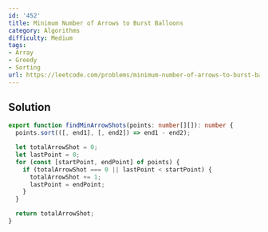 ```yaml
---
id: '452'
title: Minimum Number of Arrows to Burst Balloons
category: Algorithms
difficulty: Medium
tags:
- Array
- Greedy
- Sorting
url: https://leetcode.com/problems/minimum-number-of-arrows-to-burst-balloons
---
```


## Solution

```typescript filename="solution.ts" copy
export function findMinArrowShots(points: number[][]): number {
  points.sort(([, end1], [, end2]) => end1 - end2);

  let totalArrowShot = 0;
  let lastPoint = 0;
  for (const [startPoint, endPoint] of points) {
    if (totalArrowShot === 0 || lastPoint < startPoint) {
      totalArrowShot += 1;
      lastPoint = endPoint;
    }
  }

  return totalArrowShot;
}
```

